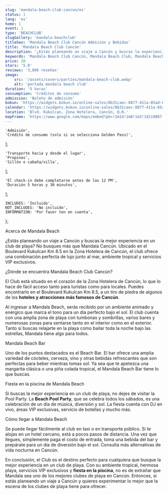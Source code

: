 ```yaml
---
slug: 'mandala-beach-club-cancun/es'
status: 1
lang: 'es'
home: 1
event: 1
type: 'BEACHCLUB'
slugGallery: 'mandala-beachclub'
titleSeo: 'Mandala Beach Club Cancún Admisión y Bebidas'
title: 'Mandala Beach Club Cancún'
description: '¿Estás planeando un viaje a Cancún y buscas la experiencia definitiva de club de playa? No busques más que Mandala Beach Club Cancún.'
keywords: 'Mandala Beach Club Cancún, Mandala Beach Club, Mandala Beach Club Cancún Admisión, Mandala Beach Club Cancún Bebidas'
price: 20
stars: '5.0'
reviews: '3,896 reseñas'
image:
    src: '/assets/covers/parties/mandala-beach-club.webp'
    alt: 'portada mandala beach club'
duration: '5 horas'
consumption: 'Créditos de consumo'
admission: 'Boleto de admisión'
bokun: 'https://widgets.bokun.io/online-sales/8b31caec-8877-411a-85ad-682828170619/experience/746036?partialView=1'
calendar: 'https://widgets.bokun.io/online-sales/8b31caec-8877-411a-85ad-682828170619/experience-calendar/746036'
location: 'Blvd. Kukulcan, Zona Hotelera, Cancún, Q.R.'
mapFrame: 'https://www.google.com/maps/embed?pb=!1m14!1m8!1m3!1d119087.50365958865!2d-86.747019!3d21.133109!3m2!1i1024!2i768!4f13.1!3m3!1m2!1s0x8f4c289f3595dba3%3A0x155d2283e6f9ad48!2sMandala%20Beach%20Club!5e0!3m2!1ses!2smx!4v1704724829158!5m2!1ses!2smx'
---
```



    'Admisión',
    'Crédito de consumo (solo si se selecciona Golden Pass)',
];

    'Transporte hacia y desde el lugar',
    'Propinas',
    'Sillón o cabaña/villa',
];

    'El check-in debe completarse antes de las 12 PM',
    'Duración 5 horas y 30 minutos',
];

    INCLUDES: 'Incluido',
    NOT_INCLUDES: 'No incluido',
    INFORMATION: 'Por favor ten en cuenta',
};


<Inclusions includes={includes} notIncludes={notIncludes} i18n={i18n} />

<TagVideo src="/assets/videos/mandala-beach-club.mp4" lang={frontmatter.lang} />

<AdditionalInfo information={information} i18n={i18n} />

<TagH2>Acerca de Mandala Beach</TagH2>

<TagP>¿Estás planeando un viaje a Cancún y buscas la mejor experiencia en un club de playa? No busques más que Mandala Cancún. Ubicado en el Boulevard Kukulcan Km 8.5 en la Zona Hotelera de Cancún, el club ofrece una combinación perfecta de lujo junto al mar, ambiente tropical y servicios VIP exclusivos.</TagP>

<TagH3>¿Dónde se encuentra Mandala Beach Club Cancún?</TagH3>

<TagP>El Club está situado en el corazón de la Zona Hotelera de Cancún, lo que lo hace de fácil acceso tanto para turistas como para locales. Puedes encontrarlo en el Boulevard Kukulcan Km 8.5, a un tiro de piedra de algunos de los <strong>hoteles y atracciones más famosos de Cancún</strong>.</TagP>

<TagP>Al ingresar a Mandala Beach, serás recibido por un ambiente animado y enérgico que marca el tono para un día perfecto bajo el sol. El club cuenta con una amplia zona de playa con tumbonas y sombrillas, varios bares y numerosas zonas para sentarse tanto en el interior como en el exterior. Tanto si buscas relajarte en la playa como bailar toda la noche bajo las estrellas, Mandala tiene algo para todos.</TagP>

<TagH3>Mandala Beach Bar </TagH3>

<TagP>Uno de los puntos destacados es el Beach Bar. El bar ofrece una amplia variedad de cócteles, cerveza, vino y otras bebidas refrescantes que son perfectas para beber mientras tomas sol. Ya sea que te apetezca una margarita clásica o una piña colada tropical, el Mandala Beach Bar tiene lo que buscas. </TagP>

<TagH3>Fiesta en la piscina de Mandala Beach</TagH3>

<TagP>Si buscas la mejor experiencia en un club de playa, no dejes de visitar la Pool Party. La <strong>Beach Pool Party</strong>, que se celebra todos los sábados, es una celebración de un día de música, diversión y sol. La fiesta cuenta con DJ en vivo, áreas VIP exclusivas, servicio de botellas y mucho más. </TagP>

<TagH3>Cómo llegar a Mandala Beach </TagH3>

<TagP>Se puede llegar fácilmente al club en taxi o en transporte público. Si te alojas en un hotel cercano, está a pocos pasos de distancia. Una vez que llegues, simplemente paga el costo de entrada, toma una bebida del bar y prepárate para un día de diversión bajo el sol. Consulta más alternativas de vida nocturna en Cancún. </TagP>

<TagP>En conclusión, el Club es el destino perfecto para cualquiera que busque la mejor experiencia en un club de playa. Con su ambiente tropical, hermosa playa, servicios VIP exclusivos y <strong>fiesta en la piscina</strong>, no es de extrañar que Mandala sea uno de los mejores clubes de playa en Cancún. Entonces, si estás planeando un viaje a Cancún y quieres experimentar lo mejor que la escena de los clubes de playa tiene para ofrecer. </TagP>